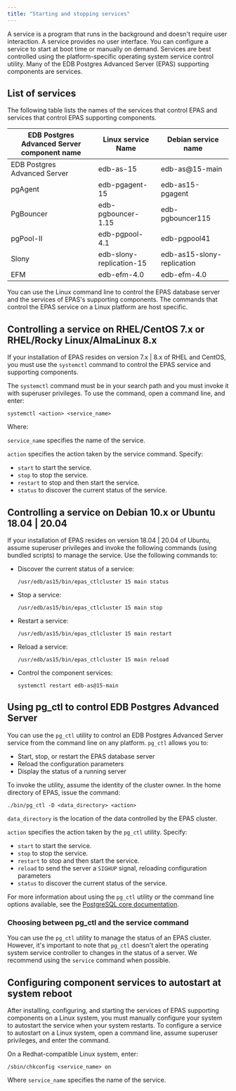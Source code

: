 ```yaml
---
title: "Starting and stopping services"
---
```


A service is a program that runs in the background and doesn't require user interaction. A service provides no user interface. You can configure a service to start at boot time or manually on demand. Services are best controlled using the platform-specific operating system service control utility. Many of the EDB Postgres Advanced Server (EPAS) supporting components are services.

## List of services

The following table lists the names of the services that control EPAS and services that control EPAS supporting components.

| EDB Postgres Advanced Server component name | Linux service Name       | Debian service name                     |
| ------------------------------ | ------------------------ | --------------------------------------- |
| EDB Postgres Advanced Server   | edb-as-15                | edb-as@15-main                          |
| pgAgent                        | edb-pgagent-15           | edb-as15-pgagent                        |
| PgBouncer                      | edb-pgbouncer-1.15       | edb-pgbouncer115                        |
| pgPool-II                      | edb-pgpool-4.1           | edb-pgpool41                            |
| Slony                          | edb-slony-replication-15 | edb-as15-slony-replication              |
| EFM                            | edb-efm-4.0              | edb-efm-4.0                             |

You can use the Linux command line to control the EPAS database server and the services of EPAS's supporting components. The commands that control the EPAS service on a Linux platform are host specific.

## Controlling a service on RHEL/CentOS 7.x or RHEL/Rocky Linux/AlmaLinux 8.x

If your installation of EPAS resides on version 7.x | 8.x of RHEL and CentOS, you must use the `systemctl` command to control the EPAS service and supporting components.

The `systemctl` command must be in your search path and you must invoke it with superuser privileges. To use the command, open a command line, and enter:

```text
systemctl <action> <service_name>
```

Where:

`service_name` specifies the name of the service.

`action` specifies the action taken by the service command. Specify:

-   `start` to start the service.
-   `stop` to stop the service.
-   `restart` to stop and then start the service.
-   `status` to discover the current status of the service.

## Controlling a service on Debian 10.x or Ubuntu 18.04 | 20.04

If your installation of EPAS resides on version 18.04 | 20.04 of Ubuntu, assume superuser privileges and invoke the following commands (using bundled scripts) to manage the service. Use the following commands to:

-   Discover the current status of a service:

    ```text
    /usr/edb/as15/bin/epas_ctlcluster 15 main status
    ```

-   Stop a service:

    ```text
    /usr/edb/as15/bin/epas_ctlcluster 15 main stop
    ```

-   Restart a service:

    ```text
    /usr/edb/as15/bin/epas_ctlcluster 15 main restart
    ```

-   Reload a service:

    ```text
    /usr/edb/as15/bin/epas_ctlcluster 15 main reload
    ```

-   Control the component services:

    ```text
    systemctl restart edb-as@15-main
    ```

## Using pg_ctl to control EDB Postgres Advanced Server

You can use the `pg_ctl` utility to control an EDB Postgres Advanced Server service from the command line on any platform. `pg_ctl` allows you to:

-  Start, stop, or restart the EPAS database server
-  Reload the configuration parameters
-  Display the status of a running server 

To invoke the utility, assume the identity of the cluster owner. In the home directory of EPAS, issue the command:

```text
./bin/pg_ctl -D <data_directory> <action>
```

`data_directory` is the location of the data controlled by the EPAS cluster.

`action` specifies the action taken by the `pg_ctl` utility. Specify:

-   `start` to start the service.
-   `stop` to stop the service.
-   `restart` to stop and then start the service.
-   `reload` to send the server a `SIGHUP` signal, reloading configuration parameters
-   `status` to discover the current status of the service.

For more information about using the `pg_ctl` utility or the command line options available, see the [PostgreSQL core documentation](https://www.postgresql.org/docs/current/static/app-pg-ctl.html).

### Choosing between pg_ctl and the service command

You can use the `pg_ctl` utility to manage the status of an EPAS cluster. However, it's important to note that `pg_ctl` doesn't alert the operating system service controller to changes in the status of a server. We recommend using the `service` command when possible.

## Configuring component services to autostart at system reboot

After installing, configuring, and starting the services of EPAS supporting components on a Linux system, you must manually configure your system to autostart the service when your system restarts. To configure a service to autostart on a Linux system, open a command line, assume superuser privileges, and enter the command.

On a Redhat-compatible Linux system, enter:

```text
/sbin/chkconfig <service_name> on
```

Where `service_name` specifies the name of the service.
